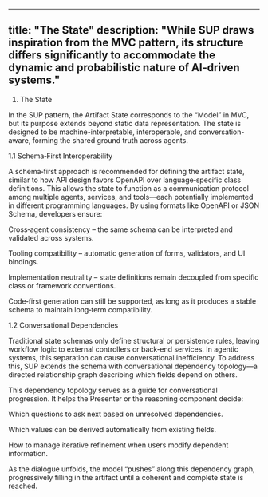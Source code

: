 
---
title: "The State"
description: "While SUP draws inspiration from the MVC pattern, its structure differs significantly to accommodate the dynamic and probabilistic nature of AI-driven systems."
---

1. The State

In the SUP pattern, the Artifact State corresponds to the “Model” in MVC, but its purpose extends beyond static data representation. The state is designed to be machine-interpretable, interoperable, and conversation-aware, forming the shared ground truth across agents.

1.1 Schema‑First Interoperability

A schema‑first approach is recommended for defining the artifact state, similar to how API design favors OpenAPI over language‑specific class definitions. This allows the state to function as a communication protocol among multiple agents, services, and tools—each potentially implemented in different programming languages. By using formats like OpenAPI or JSON Schema, developers ensure:

Cross‑agent consistency – the same schema can be interpreted and validated across systems.

Tooling compatibility – automatic generation of forms, validators, and UI bindings.

Implementation neutrality – state definitions remain decoupled from specific class or framework conventions.

Code‑first generation can still be supported, as long as it produces a stable schema to maintain long‑term compatibility.

1.2 Conversational Dependencies

Traditional state schemas only define structural or persistence rules, leaving workflow logic to external controllers or back‑end services. In agentic systems, this separation can cause conversational inefficiency. To address this, SUP extends the schema with conversational dependency topology—a directed relationship graph describing which fields depend on others.

This dependency topology serves as a guide for conversational progression. It helps the Presenter or the reasoning component decide:

Which questions to ask next based on unresolved dependencies.

Which values can be derived automatically from existing fields.

How to manage iterative refinement when users modify dependent information.

As the dialogue unfolds, the model “pushes” along this dependency graph, progressively filling in the artifact until a coherent and complete state is reached.